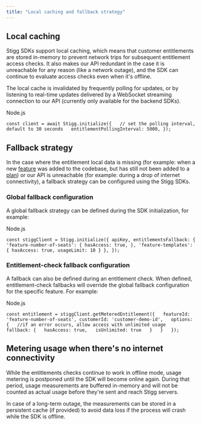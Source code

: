 ```yaml
---
title: "Local caching and fallback strategy"
---
```


## Local caching

Stigg SDKs support local caching, which means that customer entitlements are stored in-memory to prevent network trips for subsequent entitlement access checks. It also makes our API redundant in the case it is unreachable for any reason (like a network outage), and the SDK can continue to evaluate access checks even when it's offline.

The local cache is invalidated by frequently polling for updates, or by listening to real-time updates delivered by a WebSocket streaming connection to our API (currently only available for the backend SDKs).

Node.js

`const client = await Stigg.initialize({  
    // set the polling interval, default to 30 seconds  
    entitlementPollingInterval: 5000,
});
`

## Fallback strategy

In the case where the entitlement local data is missing (for example: when a new [feature](features) was added to the codebase, but has still not been added to a [plan](plans)) or our API is unreachable (for example: during a drop of internet connectivity), a fallback strategy can be configured using the Stigg SDKs.

### Global fallback configuration

A global fallback strategy can be defined during the SDK initialization, for example:

Node.js

`const stiggClient = Stigg.initialize({
  apiKey,
  entitlementsFallback: {
    'feature-number-of-seats': {
        hasAccess: true,
    },
    'feature-templates': {
      hasAccess: true,
      usageLimit: 10
    }
  },
});
`

### Entitlement-check fallback configuration

A fallback can also be defined during an entitlement check. When defined, entitlement-check fallbacks will override the global fallback configuration for the specific feature. For example:

Node.js

`const entitlement = stiggClient.getMeteredEntitlement({  
  featureId: 'feature-number-of-seats',
  customerId: 'customer-demo-id',  
  options: {  
    //if an error occurs, allow access with unlimited usage  
    fallback: {  
      hasAccess: true,  
      isUnlimited: true  
    }  
  }  
});
`

## Metering usage when there's no internet connectivity

While the entitlements checks continue to work in offline mode, usage metering is postponed until the SDK will become online again. During that period, usage measurements are buffered in-memory and will not be counted as actual usage before they're sent and reach Stigg servers.

In case of a long-term outage, the measurements can be stored in a persistent cache (if provided) to avoid data loss if the process will crash while the SDK is offline.